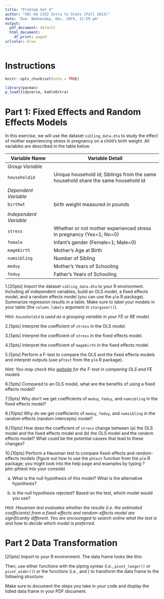 ```yaml
---
title: "Problem Set 4"
author: "SOC-GA 2332 Intro to Stats (Fall 2023)"
date: 'Due: Wednesday, Dec. 20th, 11:59 pm'
output:
  pdf_document: default
  html_document:
    df_print: paged
urlcolor: blue
---
```


# Instructions

\begin{enumerate}
    \item Submit two files for each problem set. The first is a \textbf{R Markdown} (\texttt{.Rmd}) file that can be run without error from start to end. The second is a \textbf{PDF} rendered from your R Markdown file or created using \LaTeX{}. 
    \item Name your files following this convention: \texttt{[Last Name]\_ps1.Rmd} and \texttt{[Last Name]\_ps1.pdf}. 
    \item Both files should be submitted to the TA via e-mail (wj2068@nyu.edu) before the time specified above.
    \item Comment on your code wherever possible and explain your ideas in detail. You will get credit for showing the steps you take and for explaining your reasoning, even if you do not get the correct final result.
\end{enumerate}

\noindent\rule{16.5cm}{0.4pt}
```r
knitr::opts_chunk$set(echo = TRUE)

library(pacman)
p_load(tidyverse, kableExtra)

```

# Part 1: Fixed Effects and Random Effects Models

In this exercise, we will use the dataset `sibling_data.dta` to study the effect of mother experiencing stress in pregnancy on a child’s birth weight. All variables are described in the table below.
  
Variable Name|  Variable Detail
------------|----------------------------
 *Group Variable* | 
 `householdid` | Unique household id; Siblings from the same household share the same household id
               |
 *Dependent Variable* | 
 `birthwt`   | birth weight measured in pounds  
              |
 *Independent Variable* | 
 `stress`    | Whether or not mother experienced stress in pregnancy (Yes=1; No=0)
 `female`    | Infant's gender (Female=1; Male=0)
 `magebirth` | Mother’s Age at Birth
 `numsibling`| Number of Sibling
 `meduy`    | Mother’s Years of Schooling
 `feduy`    | Father’s Years of Schooling
 

1.[20pts] Import the dataset `sibling_data.dta` to your R environment. Including all independent variables, build an OLS model, a fixed effects model, and a random effects model (you can use the `plm` R package). Summarize regression results in a table. Make sure to label your models in your table (the `column.labels` argument in `stargazer()`).  

*Hint: `householdid` is used as a grouping variable in your FE or RE model.*


2.[5pts] Interpret the coefficient of `stress` in the OLS model.  


3.[5pts] Interpret the coefficient of `stress` in the fixed effects model.  
  
  
4.[5pts] Interpret the coefficient of `magebirth` in the fixed effects model.  
  

5.[5pts] Perform a F-test to compare the OLS and the fixed effects models and interpret outputs (use `pFtest` from the `plm` R package).  
  
  *Hint: You may check this [website](https://rstudio-pubs-static.s3.amazonaws.com/372492_3e05f38dd3f248e89cdedd317d603b9a.html#4_panel_data_modeling) for the F-test in comparing OLS and FE models*

6.[5pts] Compared to an OLS model, what are the benefits of using a fixed effects model?  


7.[5pts] Why don’t we get coefficients of `meduy`, `feduy`, and `numsibling` in the fixed effects model?  
  
  
8.[10pts] Why do we get coefficients of `meduy`, `feduy`, and `numsibling` in the random effects (random intercepts) model?  


9.[10pts] How does the coefficient of `stress` change between (a) the OLS model and the fixed effects model and (b) the OLS model and the random effects model? What could be the potential causes that lead to these changes?  


10.[10pts] Perform a Hausman test to compare fixed-effects and random-effects models (figure out how to use the `phtest` function from the `plm` R package; you might look into the help page and examples by typing ?plm::phtest into your console)  

  (a) What is the null hypothesis of this model? What is the alternative hypothesis?  
  
  (b) Is the null hypothesis rejected? Based on the test, which model would you use?  
  
  *Hint: Hausman test evaluates whether the results (i.e. the estimated coefficients) from a fixed-effects and random-effects model are significantly different. You are encouraged to search online what the test is and how to decide which model is preferred.*
  

# Part 2 Data Transformation

[20pts] Import \texttt{parent\_inc.csv} to your R environment. The data frame looks like this: 

\begin{table}[!h]
\centering
\begin{tabular}{|ccccc|}
\hline
famid & father\_name & mother\_name & father\_income & mother\_income \\ \hline
1     & Arthur       & Jess         & 42000          & 45000          \\
2     & Harry        & Pam          & 35000          & 24000          \\
3     & Matt         & Mary         & 78000          & 55000          \\ \hline
\end{tabular}
\end{table}

\noindent Then, use either \texttt{tidyverse} functions with the piping syntax (*i.e.*, `pivot_longer()` or `pivot_wider()`) or the \texttt{data.table} functions (*i.e.*, \texttt{dcast} and \texttt{melt}) to transform the data frame to the following structure: 

\begin{table}[!h]
\centering
\begin{tabular}{|cccc|}
\hline
famid & type   & name   & income \\ \hline
1     & father & Arthur & 42000  \\
1     & mother & Jess   & 45000  \\
2     & father & Harry  & 35000  \\
2     & mother & Pam    & 24000  \\
3     & father & Matt   & 78000  \\
3     & mother & Mary   & 55000 \\ \hline
\end{tabular}
\end{table}

\noindent Make sure to document the steps you take in your code and display the tidied data frame in your PDF document.

\noindent \textit{Hints: You may check Lab 1, Part 5 for details.} 

```r

```


